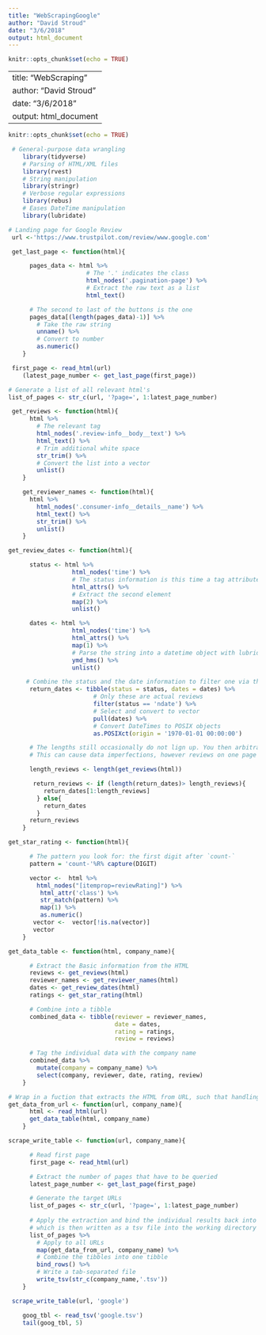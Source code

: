 ```yaml
---
title: "WebScrapingGoogle"
author: "David Stroud"
date: "3/6/2018"
output: html_document
---
```


```r
knitr::opts_chunk$set(echo = TRUE)
```

---
title: "WebScraping"
author: "David Stroud"
date: "3/6/2018"
output: html_document
---

```r
knitr::opts_chunk$set(echo = TRUE)
```

```r
 # General-purpose data wrangling
    library(tidyverse)  
    # Parsing of HTML/XML files  
    library(rvest)    
    # String manipulation
    library(stringr)   
    # Verbose regular expressions
    library(rebus)     
    # Eases DateTime manipulation
    library(lubridate)
```

```r
# Landing page for Google Review
 url <-'https://www.trustpilot.com/review/www.google.com'
```

```r
 get_last_page <- function(html){

      pages_data <- html %>% 
                      # The '.' indicates the class
                      html_nodes('.pagination-page') %>% 
                      # Extract the raw text as a list
                      html_text()                   

      # The second to last of the buttons is the one
      pages_data[(length(pages_data)-1)] %>%            
        # Take the raw string
        unname() %>%                                     
        # Convert to number
        as.numeric()                                     
    }
```

```r
 first_page <- read_html(url)
    (latest_page_number <- get_last_page(first_page))
```

```r
# Generate a list of all relevant html's
list_of_pages <- str_c(url, '?page=', 1:latest_page_number)
```

```r
 get_reviews <- function(html){
      html %>% 
        # The relevant tag
        html_nodes('.review-info__body__text') %>%      
        html_text() %>% 
        # Trim additional white space
        str_trim() %>%                       
        # Convert the list into a vector
        unlist()                             
    }

    get_reviewer_names <- function(html){
      html %>% 
        html_nodes('.consumer-info__details__name') %>% 
        html_text() %>% 
        str_trim() %>% 
        unlist()
    }
```


```r
get_review_dates <- function(html){

      status <- html %>% 
                  html_nodes('time') %>% 
                  # The status information is this time a tag attribute
                  html_attrs() %>%             
                  # Extract the second element
                  map(2) %>%                    
                  unlist() 

      dates <- html %>% 
                  html_nodes('time') %>% 
                  html_attrs() %>% 
                  map(1) %>% 
                  # Parse the string into a datetime object with lubridate
                  ymd_hms() %>%                 
                  unlist()

     # Combine the status and the date information to filter one via the other
      return_dates <- tibble(status = status, dates = dates) %>%   
                        # Only these are actual reviews
                        filter(status == 'ndate') %>%              
                        # Select and convert to vector
                        pull(dates) %>%                            
                        # Convert DateTimes to POSIX objects
                        as.POSIXct(origin = '1970-01-01 00:00:00') 

      # The lengths still occasionally do not lign up. You then arbitrarily crop the dates to fit
      # This can cause data imperfections, however reviews on one page are generally close in time)

      length_reviews <- length(get_reviews(html))

       return_reviews <- if (length(return_dates)> length_reviews){
          return_dates[1:length_reviews]
        } else{
          return_dates
        }
      return_reviews
    }
```

```r
get_star_rating <- function(html){

      # The pattern you look for: the first digit after `count-`
      pattern = 'count-'%R% capture(DIGIT)    

      vector <-  html %>% 
        html_nodes("[itemprop=reviewRating]") %>% 
         html_attr('class') %>%  
         str_match(pattern) %>% 
         map(1) %>%  
         as.numeric()  
       vector <-  vector[!is.na(vector)]
       vector
    }
```


```r
get_data_table <- function(html, company_name){

      # Extract the Basic information from the HTML
      reviews <- get_reviews(html)
      reviewer_names <- get_reviewer_names(html)
      dates <- get_review_dates(html)
      ratings <- get_star_rating(html)

      # Combine into a tibble
      combined_data <- tibble(reviewer = reviewer_names,
                              date = dates,
                              rating = ratings,
                              review = reviews) 

      # Tag the individual data with the company name
      combined_data %>% 
        mutate(company = company_name) %>% 
        select(company, reviewer, date, rating, review)
    }
```


```r
# Wrap in a fuction that extracts the HTML from URL, such that handling is more convienient
get_data_from_url <- function(url, company_name){
      html <- read_html(url)
      get_data_table(html, company_name)
    }
```


```r
scrape_write_table <- function(url, company_name){

      # Read first page
      first_page <- read_html(url)

      # Extract the number of pages that have to be queried
      latest_page_number <- get_last_page(first_page)

      # Generate the target URLs
      list_of_pages <- str_c(url, '?page=', 1:latest_page_number)
      
      # Apply the extraction and bind the individual results back into one table, 
      # which is then written as a tsv file into the working directory
      list_of_pages %>% 
        # Apply to all URLs
        map(get_data_from_url, company_name) %>%  
        # Combine the tibbles into one tibble
        bind_rows() %>%                           
        # Write a tab-separated file
        write_tsv(str_c(company_name,'.tsv'))     
    }
```


```r
 scrape_write_table(url, 'google')

    goog_tbl <- read_tsv('google.tsv')
    tail(goog_tbl, 5)
```











